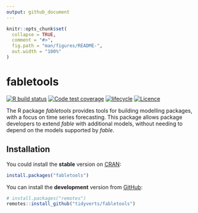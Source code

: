 ```yaml
---
output: github_document
---
```


<!-- README.md is generated from README.Rmd. Please edit that file -->

```r
knitr::opts_chunk$set(
  collapse = TRUE,
  comment = "#>",
  fig.path = "man/figures/README-",
  out.width = "100%"
)
```

# fabletools
[![R build status](https://github.com/tidyverts/fabletools/workflows/R-CMD-check/badge.svg)](https://github.com/tidyverts/fabletools)
[![Code test coverage](https://codecov.io/gh/tidyverts/fabletools/branch/master/graph/badge.svg)](https://app.codecov.io/gh/tidyverts/fabletools?branch=master)
[![lifecycle](https://img.shields.io/badge/lifecycle-experimental-orange.svg)](https://lifecycle.r-lib.org/articles/stages.html)
[![Licence](https://img.shields.io/badge/licence-GPL--3-blue.svg)](https://www.gnu.org/licenses/gpl-3.0.en.html)

The R package *fabletools* provides tools for building modelling packages, with a focus on time series forecasting. This package allows package developers to extend  *fable* with additional models, without needing to depend on the models supported by *fable*.

## Installation

You could install the **stable** version on [CRAN](https://cran.r-project.org/package=fabletools):

```r
install.packages("fabletools")
```

You can install the **development** version from
[GitHub](https://github.com/tidyverts/fabletools):

```r
# install.packages("remotes")
remotes::install_github("tidyverts/fabletools")
```
